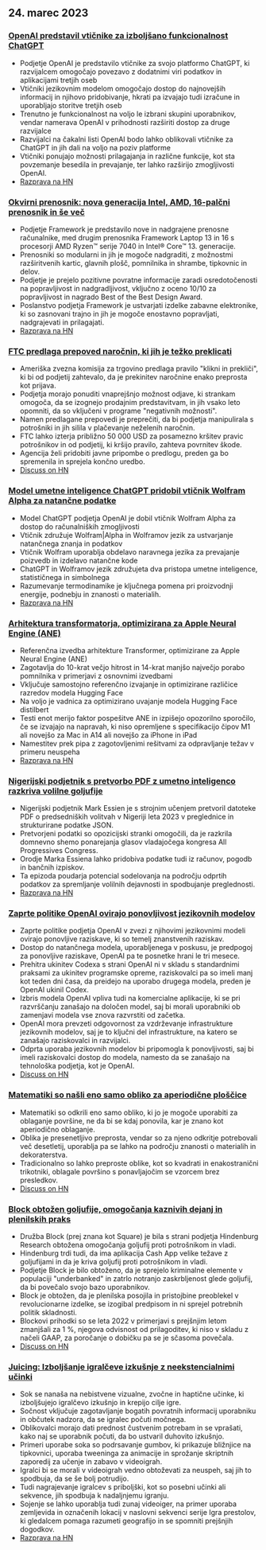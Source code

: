 

<CallToAction />

<Steps>

## 24. marec 2023

### [OpenAI predstavil vtičnike za izboljšano funkcionalnost ChatGPT](https://openai.com/blog/chatgpt-plugins)

- Podjetje OpenAI je predstavilo vtičnike za svojo platformo ChatGPT, ki razvijalcem omogočajo povezavo z dodatnimi viri podatkov in aplikacijami tretjih oseb
- Vtičniki jezikovnim modelom omogočajo dostop do najnovejših informacij in njihovo pridobivanje, hkrati pa izvajajo tudi izračune in uporabljajo storitve tretjih oseb
- Trenutno je funkcionalnost na voljo le izbrani skupini uporabnikov, vendar namerava OpenAI v prihodnosti razširiti dostop za druge razvijalce
- Razvijalci na čakalni listi OpenAI bodo lahko oblikovali vtičnike za ChatGPT in jih dali na voljo na poziv platforme
- Vtičniki ponujajo možnosti prilagajanja in različne funkcije, kot sta povzemanje besedila in prevajanje, ter lahko razširijo zmogljivosti OpenAI.
- [Razprava na HN](http://news.ycombinator.com/item?id=35277677)

### [Okvirni prenosnik: nova generacija Intel, AMD, 16-palčni prenosnik in še več](https://frame.work/)

- Podjetje Framework je predstavilo nove in nadgrajene prenosne računalnike, med drugim prenosnika Framework Laptop 13 in 16 s procesorji AMD Ryzen™ serije 7040 in Intel® Core™ 13. generacije.
- Prenosniki so modularni in jih je mogoče nadgraditi, z možnostmi razširitvenih kartic, glavnih plošč, pomnilnika in shrambe, tipkovnic in delov.
- Podjetje je prejelo pozitivne povratne informacije zaradi osredotočenosti na popravljivost in nadgradljivost, vključno z oceno 10/10 za popravljivost in nagrado Best of the Best Design Award.
- Poslanstvo podjetja Framework je ustvarjati izdelke zabavne elektronike, ki so zasnovani trajno in jih je mogoče enostavno popravljati, nadgrajevati in prilagajati.
- [Razprava na HN](http://news.ycombinator.com/item?id=35277660)

### [FTC predlaga prepoved naročnin, ki jih je težko preklicati](https://www.theverge.com/2023/3/23/23652373/ftc-click-to-cancel-subscription-service-dark-patterns-ban)

- Ameriška zvezna komisija za trgovino predlaga pravilo "klikni in prekliči", ki bi od podjetij zahtevalo, da je prekinitev naročnine enako preprosta kot prijava.
- Podjetja morajo ponuditi vnaprejšnjo možnost odjave, ki strankam omogoča, da se izognejo prodajnim predstavitvam, in jih vsako leto opomniti, da so vključeni v programe "negativnih možnosti".
- Namen predlagane prepovedi je preprečiti, da bi podjetja manipulirala s potrošniki in jih silila v plačevanje neželenih naročnin.
- FTC lahko izterja približno 50 000 USD za posamezno kršitev pravic potrošnikov in od podjetij, ki kršijo pravilo, zahteva povrnitev škode.
- Agencija želi pridobiti javne pripombe o predlogu, preden ga bo spremenila in sprejela končno uredbo.
- [Discuss on HN](http://news.ycombinator.com/item?id=35274519)

### [Model umetne inteligence ChatGPT pridobil vtičnik Wolfram Alpha za natančne podatke](https://writings.stephenwolfram.com/2023/03/chatgpt-gets-its-wolfram-superpowers/)

- Model ChatGPT podjetja OpenAI je dobil vtičnik Wolfram Alpha za dostop do računalniških zmogljivosti
- Vtičnik združuje Wolfram|Alpha in Wolframov jezik za ustvarjanje natančnega znanja in podatkov
- Vtičnik Wolfram uporablja obdelavo naravnega jezika za prevajanje poizvedb in izdelavo natančne kode
- ChatGPT in Wolframov jezik združujeta dva pristopa umetne inteligence, statističnega in simbolnega
- Razumevanje termodinamike je ključnega pomena pri proizvodnji energije, podnebju in znanosti o materialih.
- [Razprava na HN](http://news.ycombinator.com/item?id=35277925)

### [Arhitektura transformatorja, optimizirana za Apple Neural Engine (ANE)](https://github.com/apple/ml-ane-transformers)

- Referenčna izvedba arhitekture Transformer, optimizirane za Apple Neural Engine (ANE)
- Zagotavlja do 10-krat večjo hitrost in 14-krat manjšo največjo porabo pomnilnika v primerjavi z osnovnimi izvedbami
- Vključuje samostojno referenčno izvajanje in optimizirane različice razredov modela Hugging Face
- Na voljo je vadnica za optimizirano uvajanje modela Hugging Face distilbert
- Testi enot merijo faktor pospešitve ANE in izpišejo opozorilno sporočilo, če se izvajajo na napravah, ki niso opremljene s specifikacijo čipov M1 ali novejšo za Mac in A14 ali novejšo za iPhone in iPad
- Namestitev prek pipa z zagotovljenimi rešitvami za odpravljanje težav v primeru neuspeha
- [Razprava na HN](http://news.ycombinator.com/item?id=35282325)

### [Nigerijski podjetnik s pretvorbo PDF z umetno inteligenco razkriva volilne goljufije](https://markessien.com/posts/drama_of_transcription/)

- Nigerijski podjetnik Mark Essien je s strojnim učenjem pretvoril datoteke PDF o predsedniških volitvah v Nigeriji leta 2023 v preglednice in strukturirane podatke JSON.
- Pretvorjeni podatki so opozicijski stranki omogočili, da je razkrila domnevno shemo ponarejanja glasov vladajočega kongresa All Progressives Congress.
- Orodje Marka Essiena lahko pridobiva podatke tudi iz računov, pogodb in bančnih izpiskov.
- Ta epizoda poudarja potencial sodelovanja na področju odprtih podatkov za spremljanje volilnih dejavnosti in spodbujanje preglednosti.
- [Razprava na HN](http://news.ycombinator.com/item?id=35272227)

### [Zaprte politike OpenAI ovirajo ponovljivost jezikovnih modelov](https://aisnakeoil.substack.com/p/openais-policies-hinder-reproducible)

- Zaprte politike podjetja OpenAI v zvezi z njihovimi jezikovnimi modeli ovirajo ponovljive raziskave, ki so temelj znanstvenih raziskav.
- Dostop do natančnega modela, uporabljenega v poskusu, je predpogoj za ponovljive raziskave, OpenAI pa te posnetke hrani le tri mesece.
- Prehitra ukinitev Codexa s strani OpenAI ni v skladu s standardnimi praksami za ukinitev programske opreme, raziskovalci pa so imeli manj kot teden dni časa, da preidejo na uporabo drugega modela, preden je OpenAI ukinil Codex.
- Izbris modela OpenAI vpliva tudi na komercialne aplikacije, ki se pri razvrščanju zanašajo na določen model, saj bi morali uporabniki ob zamenjavi modela vse znova razvrstiti od začetka.
- OpenAI mora prevzeti odgovornost za vzdrževanje infrastrukture jezikovnih modelov, saj je to ključni del infrastrukture, na katero se zanašajo raziskovalci in razvijalci.
- Odprta uporaba jezikovnih modelov bi pripomogla k ponovljivosti, saj bi imeli raziskovalci dostop do modela, namesto da se zanašajo na tehnološka podjetja, kot je OpenAI.
- [Discuss on HN](http://news.ycombinator.com/item?id=35269304)

### [Matematiki so našli eno samo obliko za aperiodične ploščice](https://www.newscientist.com/article/2365363-mathematicians-discover-shape-that-can-tile-a-wall-and-never-repeat/)

- Matematiki so odkrili eno samo obliko, ki jo je mogoče uporabiti za oblaganje površine, ne da bi se kdaj ponovila, kar je znano kot aperiodično oblaganje.
- Oblika je presenetljivo preprosta, vendar so za njeno odkritje potrebovali več desetletij, uporablja pa se lahko na področju znanosti o materialih in dekoraterstva.
- Tradicionalno so lahko preproste oblike, kot so kvadrati in enakostranični trikotniki, oblagale površino s ponavljajočim se vzorcem brez presledkov.
- [Discuss on HN](http://news.ycombinator.com/item?id=35273707)

### [Block obtožen goljufije, omogočanja kaznivih dejanj in plenilskih praks](https://hindenburgresearch.com/block/)

- Družba Block (prej znana kot Square) je bila s strani podjetja Hindenburg Research obtožena omogočanja goljufij proti potrošnikom in vladi.
- Hindenburg trdi tudi, da ima aplikacija Cash App velike težave z goljufijami in da je kriva goljufij proti potrošnikom in vladi.
- Podjetje Block je bilo obtoženo, da je sprejelo kriminalne elemente v populaciji "underbanked" in zatrlo notranjo zaskrbljenost glede goljufij, da bi povečalo svojo bazo uporabnikov.
- Block je obtožen, da je plenilska posojila in pristojbine preoblekel v revolucionarne izdelke, se izogibal predpisom in ni sprejel potrebnih politik skladnosti.
- Blockovi prihodki so se leta 2022 v primerjavi s prejšnjim letom zmanjšali za 1 %, njegova odvisnost od prilagoditev, ki niso v skladu z načeli GAAP, za poročanje o dobičku pa se je sčasoma povečala.
- [Discuss on HN](http://news.ycombinator.com/item?id=35273782)

### [Juicing: Izboljšanje igralčeve izkušnje z neekstencialnimi učinki](https://garden.bradwoods.io/notes/design/juice)

- Sok se nanaša na nebistvene vizualne, zvočne in haptične učinke, ki izboljšujejo igralčevo izkušnjo in krepijo cilje igre.
- Sočnost vključuje zagotavljanje bogatih povratnih informacij uporabniku in občutek nadzora, da se igralec počuti močnega.
- Oblikovalci morajo dati prednost čustvenim potrebam in se vprašati, kako naj se uporabnik počuti, da bo ustvaril duhovito izkušnjo.
- Primeri uporabe soka so podrsavanje gumbov, ki prikazuje bližnjice na tipkovnici, uporaba tweeninga za animacije in sprožanje skriptnih zaporedij za učenje in zabavo v videoigrah.
- Igralci bi se morali v videoigrah vedno obtoževati za neuspeh, saj jih to spodbuja, da se še bolj potrudijo.
- Tudi nagrajevanje igralcev s priboljški, kot so posebni učinki ali sekvence, jih spodbuja k nadaljnjemu igranju.
- Sojenje se lahko uporablja tudi zunaj videoiger, na primer uporaba zemljevida in označenih lokacij v naslovni sekvenci serije Igra prestolov, ki gledalcem pomaga razumeti geografijo in se spomniti prejšnjih dogodkov.
- [Razprava na HN](http://news.ycombinator.com/item?id=35273139)

</Steps>
